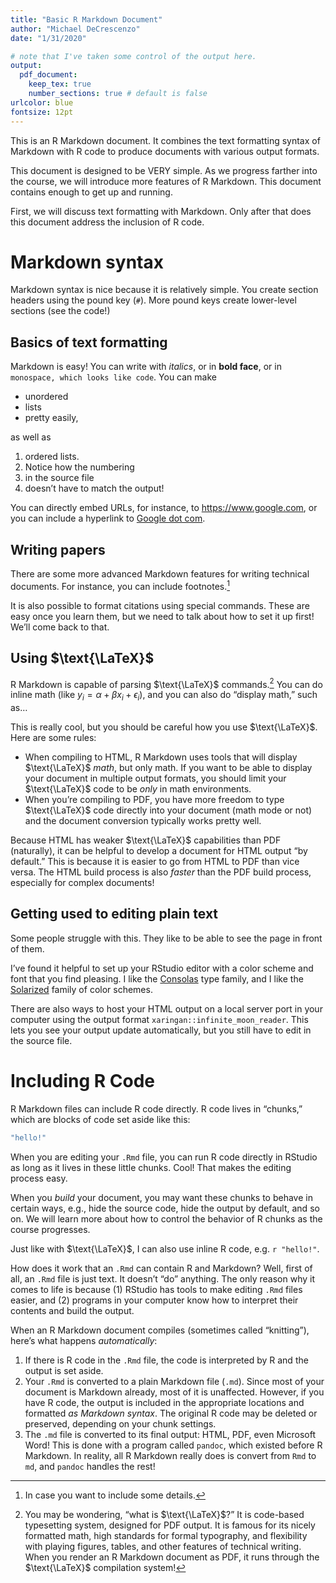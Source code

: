 ```yaml
---
title: "Basic R Markdown Document"
author: "Michael DeCrescenzo"
date: "1/31/2020"

# note that I've taken some control of the output here.
output: 
  pdf_document:
    keep_tex: true
    number_sections: true # default is false
urlcolor: blue
fontsize: 12pt
---
```


This is an R Markdown document. It combines the text formatting syntax of Markdown with R code to produce documents with various output formats. 

This document is designed to be VERY simple. As we progress farther into the course, we will introduce more features of R Markdown. This document contains enough to get up and running.

First, we will discuss text formatting with Markdown. Only after that does this document address the inclusion of R code.


# Markdown syntax

Markdown syntax is nice because it is relatively simple. You create section headers using the pound key (`#`). More pound keys create lower-level sections (see the code!)

## Basics of text formatting

Markdown is easy! You can write with _italics_, or in **bold face**, or in `monospace, which looks like code`. You can make

- unordered
- lists
- pretty easily,

as well as

1. ordered lists.
1. Notice how the numbering
1. in the source file
1. doesn't have to match the output!

You can directly embed URLs, for instance, to <https://www.google.com>, or you can include a hyperlink to [Google dot com](https://www.google.com).


## Writing papers

There are some more advanced Markdown features for writing technical documents. For instance, you can include footnotes.^[
  In case you want to include some details.
]

It is also possible to format citations using special commands. These are easy once you learn them, but we need to talk about how to set it up first! We'll come back to that.


## Using $\text{\LaTeX}$

R Markdown is capable of parsing $\text{\LaTeX}$ commands.^[
  You may be wondering, "what is $\text{\LaTeX}$?" It is code-based typesetting system, designed for PDF output. It is famous for its nicely formatted math, high standards for formal typography, and flexibility with playing figures, tables, and other features of technical writing. When you render an R Markdown document as PDF, it runs through the $\text{\LaTeX}$ compilation system!
]
You can do inline math (like $y_{i} = \alpha + \beta x_{i} + \epsilon_{i}$), and you can also do "display math," such as...
\begin{align}
  y_{i} &= \alpha + \beta x_{i} + \epsilon_{i} \\
  \epsilon_{i} &= y_{i} - \hat{y}_{i}
\end{align}

This is really cool, but you should be careful how you use $\text{\LaTeX}$. Here are some rules:

- When compiling to HTML, R Markdown uses tools that will display $\text{\LaTeX}$ _math_, but only math. If you want to be able to display your document in multiple output formats, you should limit your $\text{\LaTeX}$ code to be _only_ in math environments.
- When you're compiling to PDF, you have more freedom to type $\text{\LaTeX}$ code directly into your document (math mode or not) and the document conversion typically works pretty well. 

Because HTML has weaker $\text{\LaTeX}$ capabilities than PDF (naturally), it can be helpful to develop a document for HTML output "by default." This is because it is easier to go from HTML to PDF than vice versa. The HTML build process is also _faster_ than the PDF build process, especially for complex documents!


## Getting used to editing plain text

Some people struggle with this. They like to be able to see the page in front of them. 

I've found it helpful to set up your RStudio editor with a color scheme and font that you find pleasing. I like the [Consolas](https://www.fontpalace.com/font-details/Consolas/) type family, and I like the [Solarized](https://ethanschoonover.com/solarized/) family of color schemes. 

There are also ways to host your HTML output on a local server port in your computer using the output format `xaringan::infinite_moon_reader`. This lets you see your output update automatically, but you still have to edit in the source file.


# Including R Code

R Markdown files can include R code directly. R code lives in "chunks," which are blocks of code set aside like this:

```r
"hello!"
```

When you are editing your `.Rmd` file, you can run R code directly in RStudio as long as it lives in these little chunks. Cool! That makes the editing process easy. 

When you _build_ your document, you may want these chunks to behave in certain ways, e.g., hide the source code, hide the output by default, and so on. We will learn more about how to control the behavior of R chunks as the course progresses.

Just like with $\text{\LaTeX}$, I can also use inline R code, e.g. `r "hello!"`. 

How does it work that an `.Rmd` can contain R and Markdown? Well, first of all, an `.Rmd` file is just text. It doesn't "do" anything. The only reason why it comes to life is because (1) RStudio has tools to make editing `.Rmd` files easier, and (2) programs in your computer know how to interpret their contents and build the output.

When an R Markdown document compiles (sometimes called "knitting"), here's what happens _automatically_:

1. If there is R code in the `.Rmd` file, the code is interpreted by R and the output is set aside.
2. Your `.Rmd` is converted to a plain Markdown file (`.md`). Since most of your document is Markdown already, most of it is unaffected. However, if you have R code, the output is included in the appropriate locations and formatted _as Markdown syntax_. The original R code may be deleted or preserved, depending on your chunk settings. 
3. The `.md` file is converted to its final output: HTML, PDF, even Microsoft Word! This is done with a program called `pandoc`, which existed before R Markdown. In reality, all R Markdown really does is convert from `Rmd` to `md`, and `pandoc` handles the rest!



